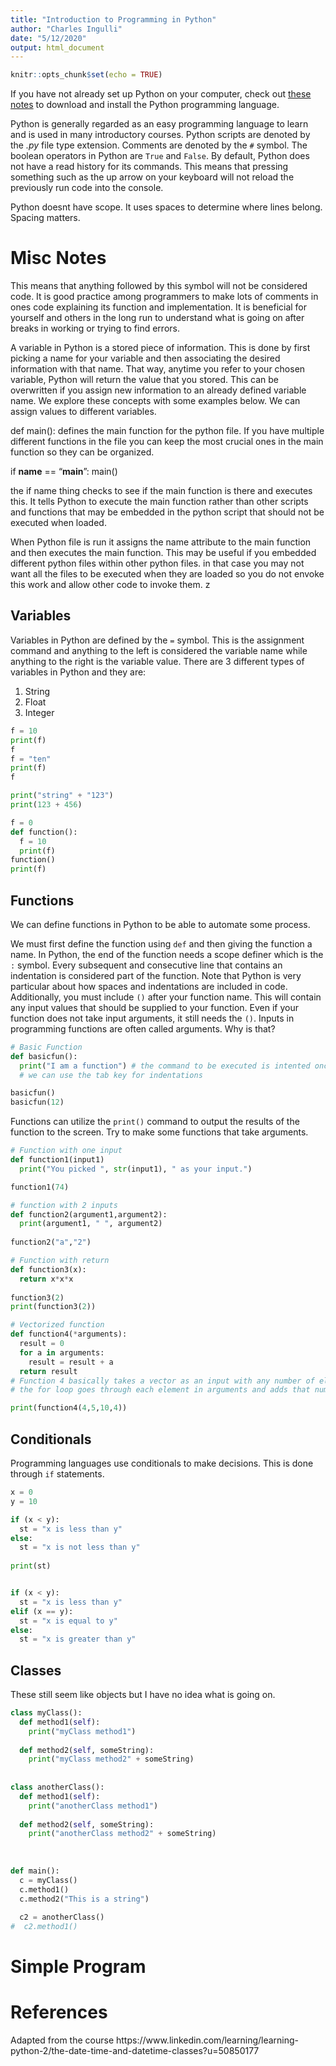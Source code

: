 ```yaml
---
title: "Introduction to Programming in Python"
author: "Charles Ingulli"
date: "5/12/2020"
output: html_document
---
```


```r
knitr::opts_chunk$set(echo = TRUE)
```


If you have not already set up Python on your computer, check out [these notes](https://htmlpreview.github.io/?https://github.com/ci2131a/Python/blob/master/Getting-Started-with-Python.html) to download and install the Python programming language. 



Python is generally regarded as an easy programming language to learn and is used in many introductory courses. Python scripts are denoted by the *.py* file type extension. Comments are denoted by the `#` symbol. 
The boolean operators in Python are `True` and `False`. By default, Python does not have a read history for its commands. This means that pressing something such as the up arrow on your keyboard will not reload the previously run code into the console.


Python doesnt have scope. It uses spaces to determine where lines belong. Spacing matters.


# Misc Notes

This means that anything followed by this symbol will not be considered code. It is good practice among programmers to make lots of comments in ones code explaining its function and implementation. It is beneficial for yourself and others in the long run to understand what is going on after breaks in working or trying to find errors.


A variable in Python is a stored piece of information. This is done by first picking a name for your variable and then associating the desired information with that name. That way, anytime you refer to your chosen variable, Python will return the value that you stored. This can be overwritten if you assign new information to an already defined variable name. We explore these concepts with some examples below. 
We can assign values to different variables. 




def main(): defines the main function for the python file. If you have multiple different functions in the file you can keep the most crucial ones in the main function so they can be organized.


if __name__ == "__main__":
  main()

the if name thing checks to see if the main function is there and executes this. It tells Python to execute the main function rather than other scripts and functions that may be embedded in the python script that should not be executed when loaded. 

When Python file is run it assigns the name attribute to the main function and then executes the main function. This may be useful if you embedded different python files within other python files. in that case you may not want all the files to be executed when they are loaded so you do not envoke this work and allow other code to invoke them. z










## Variables


Variables in Python are defined by the `=` symbol. This is the assignment command and anything to the left is considered the variable name while anything to the right is the variable value.
There are 3 different types of variables in Python and they are:

1. String
2. Float
3. Integer




```python
f = 10
print(f)
f
f = "ten"
print(f)
f
```


```python
print("string" + "123")
print(123 + 456)
```


```python
f = 0
def function():
  f = 10
  print(f)
function()
print(f)
```


## Functions

We can define functions in Python to be able to automate some process.


We must first define the function using `def` and then giving the function a name. In Python, the end of the function needs a scope definer which is the `:` symbol. Every subsequent and consecutive line that contains an indentation is considered part of the function. Note that Python is very particular about how spaces and indentations are included in code. Additionally, you must include `()` after your function name. This will contain any input values that should be supplied to your function. Even if your function does not take input arguments, it still needs the `()`. Inputs in programming functions are often called arguments. Why is that?

```python
# Basic Function
def basicfun():
  print("I am a function") # the command to be executed is intented once
  # we can use the tab key for indentations

basicfun()
basicfun(12)
```

Functions can utilize the `print()` command to output the results of the function to the screen.
Try to make some functions that take arguments.

```python
# Function with one input
def function1(input1)
  print("You picked ", str(input1), " as your input.")

function1(74)

# function with 2 inputs
def function2(argument1,argument2):
  print(argument1, " ", argument2)
  
function2("a","2")
```


```python
# Function with return
def function3(x):
  return x*x*x
  
function3(2)
print(function3(2))
```


```python
# Vectorized function
def function4(*arguments):
  result = 0
  for a in arguments:
    result = result + a
  return result
# Function 4 basically takes a vector as an input with any number of elements
# the for loop goes through each element in arguments and adds that number to result

print(function4(4,5,10,4))
```

## Conditionals

Programming languages use conditionals to make decisions. This is done through `if` statements.

```python
x = 0
y = 10

if (x < y):
  st = "x is less than y"
else: 
  st = "x is not less than y"
  
print(st)


if (x < y):
  st = "x is less than y"
elif (x == y):
  st = "x is equal to y"
else:
  st = "x is greater than y"

```


## Classes

These still seem like objects but I have no idea what is going on. 


```python
class myClass():
  def method1(self):
    print("myClass method1")
    
  def method2(self, someString):
    print("myClass method2" + someString)
    
    
class anotherClass():
  def method1(self):
    print("anotherClass method1")
    
  def method2(self, someString):
    print("anotherClass method2" + someString)
    
    
    
def main():
  c = myClass()
  c.method1()
  c.method2("This is a string")
  
  c2 = anotherClass()
#  c2.method1()
```

# Simple Program



# References 

Adapted from the course https://www.linkedin.com/learning/learning-python-2/the-date-time-and-datetime-classes?u=50850177


